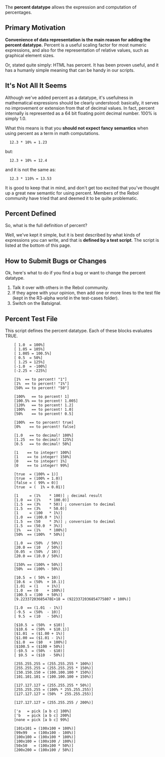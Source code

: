 The '''percent datatype''' allows the expression and computation of percentages.

==Primary Motivation==

'''Convenience of data representation is the main reason for adding the percent datatype.''' Percent is a useful scaling factor for most numeric expressions, and also for the representation of relative values, such as graphical element sizes.

Or, stated quite simply: HTML has percent. It has been proven useful, and it has a humanly simple meaning that can be handy in our scripts.

==It's Not All It Seems==

Although we've added percent as a datatype, it's usefulness in mathematical expressions should be clearly understood: basically, it serves no improvement or extension from that of decimal values. In fact, percent internally is represented as a 64 bit floating point decimal number. 100% is simply 1.0.

What this means is that you '''should not expect fancy semantics''' when using percent as a term in math computations.

   12.3 * 10% = 1.23

but:

   12.3 + 10% = 12.4

and it is not the same as:

   12.3 * 110% = 13.53

It is good to keep that in mind, and don't get too excited that you've thought up a great new semantic for using percent. Members of the Rebol community have tried that and deemed it to be quite problematic.

==Percent Defined==

So, what is the full definition of percent?

Well, we've kept it simple, but it is best described by what kinds of expressions you can write, and that is '''defined by a test script'''. The script is listed at the bottom of this page.

==How to Submit Bugs or Changes==

Ok, here's what to do if you find a bug or want to change the percent datatype.

#Talk it over with others in the Rebol community.
#If they agree with your opinion, then add one or more lines to the test file (kept in the R3-alpha world in the test-cases folder).
#Switch on the Batsignal.

==Percent Test File==

This script defines the percent datatype. Each of these blocks evaluates TRUE.

<pre>
	[ 1.0  = 100%]
	[ 1.05 = 105%]
	[ 1.005 = 100.5%]
	[ 0.5  = 50%]
	[ 1.25 = 125%]
	[-1.0  = -100%]
	[-2.25 = -225%]

	[1%  == to percent! "1"]
	[1%  == to percent! "1%"]
	[50% == to percent! "50"]

	[100%   == to percent! 1]
	[100.5% == to percent! 1.005]
	[120%   == to percent! 1.2]
	[100%   == to percent! 1.0]
	[50%    == to percent! 0.5]

	[100%  == to percent! true]
	[0%    == to percent! false]

	[1.0   == to decimal! 100%]
	[1.25  == to decimal! 125%]
	[0.5   == to decimal! 50%]

	[1    == to integer! 100%]
	[1    == to integer! 150%]
	[0    == to integer! 1%]
	[0    == to integer! 99%]

	[true  = (100% = 1)]
	[true  = (100% = 1.0)]
	[false = ( 99% = 0)]
	[true  = (  1% = 0.01)]

	[1     = (1%    * 100)] ; decimal result
	[1.0  == (1%    * 100.0)]
	[1.5  == (3%    * 50)] ; conversion to decimal
	[1.5  == (3%    * 50.0)]
	[1     = (100   * 1%)]
	[1.0  == (100.0 * 1%)]
	[1.5  == (50    * 3%)] ; conversion to decimal
	[1.5  == (50.0  * 3%)] 
	[1%   == (1%    * 100%)]
	[50%  == (100%  * 50%)]

	[1.0  == (50%  / 50%)]
	[20.0 == (10   / 50%)]
	[0.05  = (50%  / 10)]
	[20.0 == (10.0 / 50%)]

	[150% == (100% + 50%)]
	[50%  == (100% - 50%)]

	[10.5  = ( 50% + 10)]
	[10.6  = (50%  + 10.1)]
	[1.01  = (1    + 1%)]
	[1.0  == (0    + 100%)]
	[100.5 = (100  + 50%)]
	[9.22337203685478E+18 = (9223372036854775807 + 100%)]

	[1.0  == (1.01  - 1%)]
	[-9.5  = (50%  - 10)]
	[ 9.5  = (10   - 50%)]

	[$10.5  = (50%  + $10)]
	[$10.6  = (50%  + $10.1)]
	[$1.01  = ($1.00 + 1%)]
	[$1.00 == ($1.01 - 1%)]
	[$1.0  == ($0   + 100%)]
	[$100.5 = ($100 + 50%)]
	[-$9.5  = (50%  - $10)]
	[ $9.5  = ($10  - 50%)]

	[255.255.255 = (255.255.255 * 100%)]
	[255.255.255 = (255.255.255 * 150%)]
	[150.150.150 = (100.100.100 * 150%)]
	[101.101.101 = (100.100.100 + 150%)]

	[127.127.127 = (255.255.255 * 50%)]
	[255.255.255 = (100% * 255.255.255)]
	[127.127.127 = (50%  * 255.255.255)]

	[127.127.127 = (255.255.255 / 200%)]

	['a   = pick [a b c] 100%]
	['b   = pick [a b c] 200%]
	[none = pick [a b c] 99%]

	[101x101 = (100x100 + 100%)]
	[99x99   = (100x100 - 100%)]
	[100x100 = (100x100 * 100%)]
	[100x100 = (100x100 / 100%)]
	[50x50   = (100x100 * 50%)]
	[200x200 = (100x100 / 50%)]
</pre>